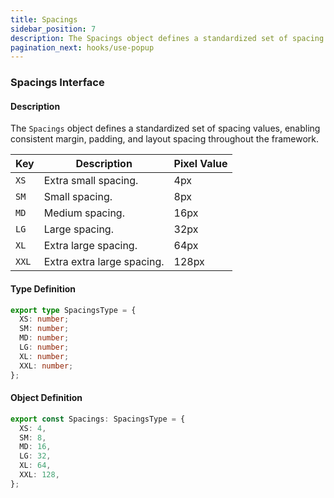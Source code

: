 ```yaml
---
title: Spacings
sidebar_position: 7
description: The Spacings object defines a standardized set of spacing values, enabling consistent margin, padding, and layout spacing throughout the framework.  
pagination_next: hooks/use-popup
---
```


### Spacings Interface

#### Description  
The `Spacings` object defines a standardized set of spacing values, enabling consistent margin, padding, and layout spacing throughout the framework.  

| Key   | Description          | Pixel Value |  
|-------|----------------------|-------------|  
| `XS`  | Extra small spacing. | 4px         |  
| `SM`  | Small spacing.       | 8px         |  
| `MD`  | Medium spacing.      | 16px        |  
| `LG`  | Large spacing.       | 32px        |  
| `XL`  | Extra large spacing. | 64px        |  
| `XXL` | Extra extra large spacing. | 128px  |  

#### Type Definition  
```typescript
export type SpacingsType = {
  XS: number;
  SM: number;
  MD: number;
  LG: number;
  XL: number;
  XXL: number;
};
```

#### Object Definition  
```typescript
export const Spacings: SpacingsType = {
  XS: 4,
  SM: 8,
  MD: 16,
  LG: 32,
  XL: 64,
  XXL: 128,
};
```